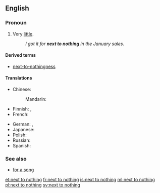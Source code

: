 ==English==

===Pronoun===
{{en-pron|head=[[next to]] [[nothing]]}}

# {{context|idiomatic}} Very [[little#Determiner|little]].
#: ''I got it for '''next to nothing''' in the January sales.''

====Derived terms====
* [[next-to-nothingness]]

====Translations====
{{trans-top|very little}}
* Chinese:
*: Mandarin: {{t|cmn|微乎其微|tr=wēihūqíwēi|sc=Hani}}
* Finnish: {{t-SOP|fi|[[melkein]] [[ilmaiseksi]]}} {{qualifier|of money, "almost free"}}, {{t|fi|yhtä tyhjän kanssa}} 
* French: {{t+|fr|trois fois rien}}
{{trans-mid}}
* German: {{t|de|so gut wie nichts}}, {{t|de|fast nichts}}
* Japanese: {{t|ja|ほとんど何もない|tr=ほとんどなにもない, hotondo nani mo nai|sc=Jpan}}
* Polish: {{t|pl|prawie nic}}
* Russian: {{t|ru|почти ничего|tr=počtí ničevó|sc=Cyrl}}
* Spanish: {{t-|es|casi nada}}
{{trans-bottom}}

===See also===
* [[for a song]]

[[et:next to nothing]]
[[fr:next to nothing]]
[[is:next to nothing]]
[[ml:next to nothing]]
[[pl:next to nothing]]
[[sv:next to nothing]]